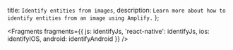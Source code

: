   title: `Identify entities from images`,
  description: `Learn more about how to identify entities from an image using Amplify.`
};


<Fragments
  fragments={{
    js: identifyJs,
    'react-native': identifyJs,
    ios: identifyIOS,
    android: identifyAndroid
  }}
/>
